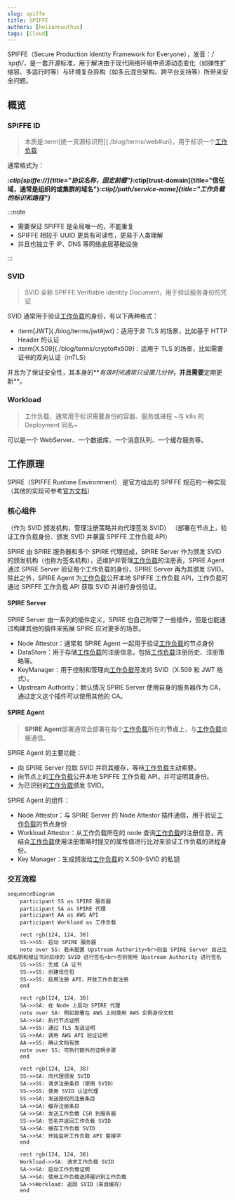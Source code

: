 ```yaml
---
slug: spiffe
title: SPIFFE
authors: [heliannuuthus]
tags: [Cloud]
---
```


SPIFFE（Secure Production Identity Framework for Everyone），发音：_/ˈspɪfi/_，是一套开源标准，用于解决由于现代网络环境中资源动态变化（如弹性扩缩容、多运行时等）与环境复杂异构（如多云混合架构、跨平台支持等）所带来安全问题。

<!-- truncate -->

## 概览

### SPIFFE ID

> 本质是:term[统一资源标识符]{./blog/terms/web#uri}，用于标识一个[工作负载](#Workload)

通常格式为：

**_:ctip[spiffe://]{title="协议名称，固定前缀"}_:ctip[trust-domain]{title="信任域，通常是组织的或集群的域名"}_:ctip[/path/service-name]{title="工作负载的标识和路径"}_**

:::note

- 需要保证 SPIFFE 是全局唯一的，不能重复
- SPIFFE 相较于 UUID 更具有可读性，更易于人类理解
- 并且也独立于 IP、DNS 等网络底层基础设施

:::

### SVID

> SVID 全称 SPIFFE Verifiable Identity Document，用于验证服务身份的凭证

SVID 通常用于验证[工作负载](#Workload)的身份，有以下两种格式：

- :term[JWT]{./blog/terms/jwt#jwt}：适用于非 TLS 的场景，比如基于 HTTP Header 的认证
- :term[X.509]{./blog/terms/crypto#x509}：适用于 TLS 的场景，比如需要证书的双向认证（mTLS）

并且为了保证安全性，其本身的**_有效时间通常只设置几分钟_**，并且需要**定期更新**。

### Workload

> 工作负载，通常用于标识需要身份的容器、服务或进程 ~与 k8s 的 Deployment 同名~

可以是一个 WebServer、一个数据库、一个消息队列、一个缓存服务等。

## 工作原理

SPIRE（SPIFFE Runtime Environment） 是官方给出的 SPIFFE 规范的一种实现（其他的实现可参考[官方文档](https://spiffe.io)）

### 核心组件

（作为 SVID 颁发机构，管理注册策略并向代理签发 SVID）
（部署在节点上，验证工作负载身份、颁发 SVID 并暴露 SPIFFE 工作负载 API）

SPIRE 由 SPIRE 服务器和多个 SPIRE 代理组成，SPIRE Server 作为颁发 SVID 的颁发机构（也称为签名机构），还维护并管理[工作负载](#Workload)的注册表，SPIRE Agent 通过 SPIRE Server 验证每个工作负载的身份，SPIRE Server 再为其颁发 SVID。
除此之外，SPIRE Agent 为[工作负载](#Workload)公开本地 SPIFFE 工作负载 API，工作负载可通过 SPIFFE 工作负载 API 获取 SVID 并进行身份验证。

#### SPIRE Server

SPIRE Server 由一系列的插件定义，SPIRE 也自己附带了一些插件，但是也能通过构建其他的插件来拓展 SPIRE 应对更多的场景。

- Node Attestor：通常和 SPIRE Agent 一起用于验证[工作负载](#Workload)的节点身份
- DataStore：用于存储[工作负载](#Workload)的注册信息，包括[工作负载](#Workload)注册历史、注册策略等。
- KeyManager：用于控制和管理向[工作负载](#Workload)签发的 SVID（X.509 和 JWT 格式）。
- Upstream Authority：默认情况 SPIRE Server 使用自身的服务器作为 CA，通过定义这个插件可以使用其他的 CA。

#### SPIRE Agent

> **SPIRE Agent**部署通常会部署在每个[工作负载](#Workload)所在的**节点**上，与[工作负载](#Workload)直接通信。

SPIRE Agent 的主要功能：

- 向 SPIRE Server 拉取 SVID 并将其缓存，等待[工作负载](#Workload)主动索要。
- 向节点上的[工作负载](#Workload)公开本地 SPIFFE 工作负载 API，并可证明其身份。
- 为已识别的[工作负载](#Workload)颁发 SVID。

SPIRE Agent 的组件：

- Node Attestor：与 SPIRE Server 的 Node Attestor 插件通信，用于验证[工作负载](#Workload)的节点身份
- Workload Attestor：从工作负载所在的 node 查询[工作负载](#Workload)的注册信息，再结合[工作负载](#Workload)使用注册策略时提交的属性值进行比对来验证工作负载的进程身份。
- Key Manager：生成颁发给[工作负载](#Workload)的 X.509-SVID 的私钥

### 交互流程

```mermaid
sequenceDiagram
    participant SS as SPIRE 服务器
    participant SA as SPIRE 代理
    participant AA as AWS API
    participant Workload as 工作负载

    rect rgb(124, 124, 38)
    SS->>SS: 启动 SPIRE 服务器
    note over SS: 若未配置 Upstream Authority<br>则由 SPIRE Server 自己生成私钥和根证书对后续的 SVID 进行签名<br>否则使用 Upstream Authority 进行签名
    SS->>SS: 生成 CA 证书
    SS->>SS: 创建信任包
    SS->>SS: 启用注册 API，开放工作负载注册
    end

    rect rgb(124, 124, 38)
    SA->>SA: 在 Node 上启动 SPIRE 代理
    note over SA: 例如部署在 AWS 上则使用 AWS 实例身份文档
    SA->>SA: 执行节点证明
    SA->>SS: 通过 TLS 发送证明
    SS->>AA: 调用 AWS API 验证证明
    AA->>SS: 确认文档有效
    note over SS: 可执行额外的证明步骤
    end

    rect rgb(124, 124, 38)
    SS->>SA: 向代理颁发 SVID
    SA->>SS: 请求注册条目（使用 SVID）
    SS->>SS: 使用 SVID 认证代理
    SS->>SA: 发送授权的注册条目
    SA->>SA: 缓存注册条目
    SA->>SA: 发送工作负载 CSR 到服务器
    SS->>SA: 签名并返回工作负载 SVID
    SA->>SA: 缓存工作负载 SVID
    SA->>SA: 开始监听工作负载 API 套接字
    end

    rect rgb(124, 124, 38)
    Workload->>SA: 请求工作负载 SVID
    SA->>SA: 启动工作负载证明
    SA->>SA: 使用工作负载选择器识别工作负载
    SA->>Workload: 返回 SVID（来自缓存）
    end
```
